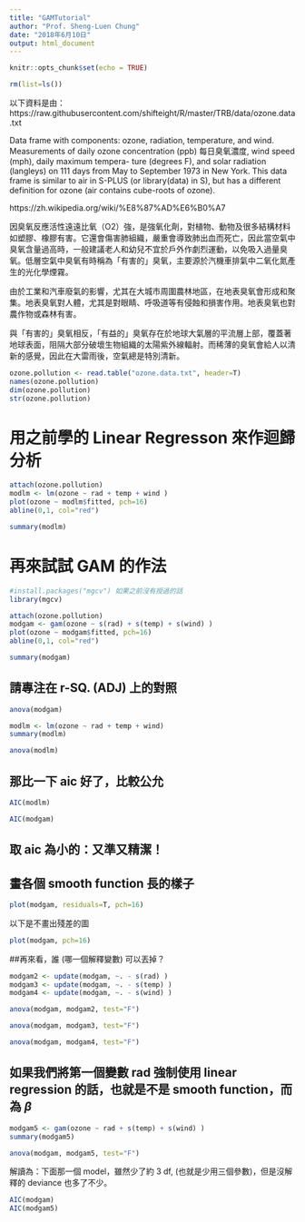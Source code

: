 ```yaml
---
title: "GAMTutorial"
author: "Prof. Sheng-Luen Chung"
date: "2018年6月10日"
output: html_document
---
```


```r
knitr::opts_chunk$set(echo = TRUE)
```


```r
rm(list=ls())
```

以下資料是由：https://raw.githubusercontent.com/shifteight/R/master/TRB/data/ozone.data.txt

Data frame with components: ozone, radiation, temperature, and wind.
Measurements of daily ozone concentration (ppb) 
每日臭氧濃度, wind speed (mph),
daily maximum tempera- ture (degrees F), and solar radiation
(langleys) on 111 days from May to September 1973 in New York.  This
data frame is similar to air in S-PLUS (or library(data) in S), but
has a different definition for ozone (air contains cube-roots of
ozone).

https://zh.wikipedia.org/wiki/%E8%87%AD%E6%B0%A7

因臭氧反應活性遠遠比氧（O2）強，是強氧化劑，對植物、動物及很多結構材料如塑膠、橡膠有害。它還會傷害肺組織，嚴重會導致肺出血而死亡，因此當空氣中臭氧含量過高時，一般建議老人和幼兒不宜於戶外作劇烈運動，以免吸入過量臭氧。低層空氣中臭氧有時稱為「有害的」臭氧，主要源於汽機車排氣中二氧化氮產生的光化學煙霧。

由於工業和汽車廢氣的影響，尤其在大城市周圍農林地區，在地表臭氧會形成和聚集。地表臭氧對人體，尤其是對眼睛、呼吸道等有侵蝕和損害作用。地表臭氧也對農作物或森林有害。

與「有害的」臭氧相反，「有益的」臭氧存在於地球大氣層的平流層上部，覆蓋著地球表面，阻隔大部分破壞生物組織的太陽紫外線輻射。而稀薄的臭氧會給人以清新的感覺，因此在大雷雨後，空氣總是特別清新。


```r
ozone.pollution <- read.table("ozone.data.txt", header=T)
names(ozone.pollution)
dim(ozone.pollution)
str(ozone.pollution)
```

# 用之前學的 Linear Regresson 來作迴歸分析

```r
attach(ozone.pollution)
modlm <- lm(ozone ~ rad + temp + wind )
plot(ozone ~ modlm$fitted, pch=16)
abline(0,1, col="red")
```

```r
summary(modlm)
```

# 再來試試 GAM 的作法

```r
#install.packages("mgcv") 如果之前沒有授過的話
library(mgcv)
```

```r
attach(ozone.pollution)
modgam <- gam(ozone ~ s(rad) + s(temp) + s(wind) )
plot(ozone ~ modgam$fitted, pch=16)
abline(0,1, col="red")

```

```r
summary(modgam)
```

## 請專注在 r-SQ. (ADJ) 上的對照

```r
anova(modgam)
```


```r
modlm <- lm(ozone ~ rad + temp + wind)
summary(modlm)
```

```r
anova(modlm)
```

## 那比一下 aic 好了，比較公允

```r
AIC(modlm)
```


```r
AIC(modgam)
```

## 取 aic 為小的：又準又精潔！


## 畫各個 smooth function 長的樣子

```r
plot(modgam, residuals=T, pch=16) 
```

以下是不畫出殘差的圖


```r
plot(modgam, pch=16) 
```

##再來看，誰 (哪一個解釋變數) 可以丟掉？

```r
modgam2 <- update(modgam, ~. - s(rad) )
modgam3 <- update(modgam, ~. - s(temp) )
modgam4 <- update(modgam, ~. - s(wind) )

```

```r
anova(modgam, modgam2, test="F")

```

```r
anova(modgam, modgam3, test="F")

```

```r
anova(modgam, modgam4, test="F")

```

## 如果我們將第一個變數 rad 強制使用 linear regression 的話，也就是不是 smooth function，而為 $\beta$

```r
modgam5 <- gam(ozone ~ rad + s(temp) + s(wind) )
summary(modgam5)
```



```r
anova(modgam, modgam5, test="F")
```

解讀為：下面那一個 model，雖然少了約 3 df, (也就是少用三個參數)，但是沒解釋的 deviance 也多了不少。

```r
AIC(modgam)
AIC(modgam5)
```

